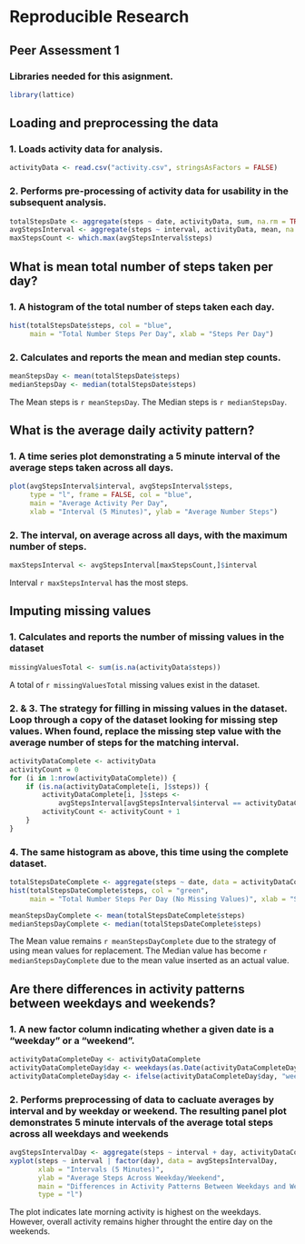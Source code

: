 # Reproducible Research 
## Peer Assessment 1

### Libraries needed for this asignment.
```r
library(lattice)
```

## Loading and preprocessing the data
### 1. Loads activity data for analysis.
```r
activityData <- read.csv("activity.csv", stringsAsFactors = FALSE)
```

### 2. Performs pre-processing of activity data for usability in the subsequent analysis.
```r
totalStepsDate <- aggregate(steps ~ date, activityData, sum, na.rm = TRUE)
avgStepsInterval <- aggregate(steps ~ interval, activityData, mean, na.rm = TRUE)
maxStepsCount <- which.max(avgStepsInterval$steps)
```

## What is mean total number of steps taken per day?
### 1. A histogram of the total number of steps taken each day.
```r
hist(totalStepsDate$steps, col = "blue",
     main = "Total Number Steps Per Day", xlab = "Steps Per Day")
```

### 2. Calculates and reports the mean and median step counts.
```r
meanStepsDay <- mean(totalStepsDate$steps)
medianStepsDay <- median(totalStepsDate$steps)
```

The Mean steps is `r meanStepsDay`. The Median steps is `r medianStepsDay`.

## What is the average daily activity pattern?
### 1. A time series plot demonstrating a 5 minute interval of the average steps taken across all days.  
```r
plot(avgStepsInterval$interval, avgStepsInterval$steps,
     type = "l", frame = FALSE, col = "blue",
     main = "Average Activity Per Day",
     xlab = "Interval (5 Minutes)", ylab = "Average Number Steps")
```

### 2. The interval, on average across all days, with the maximum number of steps.
```r
maxStepsInterval <- avgStepsInterval[maxStepsCount,]$interval
```

Interval `r maxStepsInterval` has the most steps.

## Imputing missing values
### 1. Calculates and reports the number of missing values in the dataset
```r
missingValuesTotal <- sum(is.na(activityData$steps))
```

A total of `r missingValuesTotal` missing values exist in the dataset.

### 2. & 3. The strategy for filling in missing values in the dataset.  Loop through a copy of the dataset looking for missing step values.  When found, replace the missing step value with the average number of steps for the matching interval.
```r
activityDataComplete <- activityData
activityCount = 0
for (i in 1:nrow(activityDataComplete)) {
    if (is.na(activityDataComplete[i, ]$steps)) {
        activityDataComplete[i, ]$steps <- 
            avgStepsInterval[avgStepsInterval$interval == activityDataComplete[i, ]$interval, ]$steps
        activityCount <- activityCount + 1
    }
}
```

### 4. The same histogram as above, this time using the complete dataset.  
```r
totalStepsDateComplete <- aggregate(steps ~ date, data = activityDataComplete, sum)
hist(totalStepsDateComplete$steps, col = "green",
     main = "Total Number Steps Per Day (No Missing Values)", xlab = "Steps Per Day")

meanStepsDayComplete <- mean(totalStepsDateComplete$steps)
medianStepsDayComplete <- median(totalStepsDateComplete$steps)
```

The Mean value remains `r meanStepsDayComplete` due to the strategy of using mean values for replacement.
The Median value has become `r medianStepsDayComplete` due to the mean value inserted as an actual value.

## Are there differences in activity patterns between weekdays and weekends?
### 1. A new factor column indicating whether a given date is a "weekday" or a "weekend".
```r
activityDataCompleteDay <- activityDataComplete
activityDataCompleteDay$day <- weekdays(as.Date(activityDataCompleteDay$date)) %in% c("Saturday","Sunday")
activityDataCompleteDay$day <- ifelse(activityDataCompleteDay$day, "weekend", "weekday")
```

### 2. Performs preprocessing of data to cacluate averages by interval and by weekday or weekend. The resulting panel plot demonstrates 5 minute intervals of the average total steps across all weekdays and weekends
```r
avgStepsIntervalDay <- aggregate(steps ~ interval + day, activityDataCompleteDay, mean)
xyplot(steps ~ interval | factor(day), data = avgStepsIntervalDay, 
       xlab = "Intervals (5 Minutes)",
       ylab = "Average Steps Across Weekday/Weekend", 
       main = "Differences in Activity Patterns Between Weekdays and Weekends",
       type = "l")
```

The plot indicates late morning activity is highest on the weekdays.  However, overall activity remains higher throught the entire day on the weekends.
